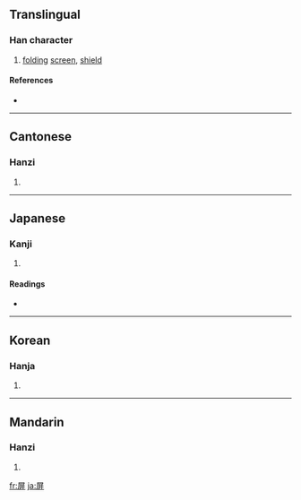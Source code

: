 {{also|摒}}
==Translingual==

===Han character===
{{Han char|rn=44|rad=尸|as=06|sn=9|four=7724<sub>1</sub>|canj=尸廿廿 (STT)}}

# [[folding]] [[screen]], [[shield]]

====References====
* {{Han ref|kx=0301.280|dkj=07692|dj=0599.040|hdz=20973.040|uh=5C4F|ud=23631|bh=ABCC|bd=43980}}

----

==Cantonese==

===Hanzi===
{{yue-hanzi|jyut=|y=ping4}}

# {{defn|Cantonese}}

----

==Japanese==

===Kanji===
{{ja-kanji|grade=|rs=尸06}}

# {{defn|Japanese}}

====Readings====
* {{ja-readings|on=[[へい]] (hei), [[びょう]] (byō)|kun=[[しりぞく]] (shirizoku), [[おおう]] (oou)}}

----

==Korean==

===Hanja===
{{ko-hanja|hangeul=병|rv=byeong|mr=pyŏng}}

# {{defn|Korean}}

----

==Mandarin==

===Hanzi===
{{cmn-hanzi|pin=[[bǐng]] ([[bing3]]), [[bìng]] ([[bing4]]), [[píng]] ([[ping2]])|wg=ping<sup>3</sup>, ping<sup>4</sup>, p'ing<sup>2</sup>}}

# {{defn|Mandarin}}

[[fr:屏]]
[[ja:屏]]